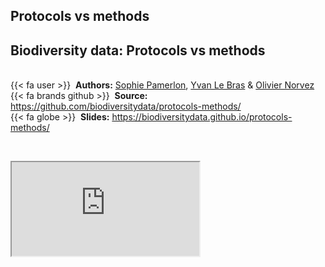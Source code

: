 ## Protocols vs methods {.unnumbered}


::: {.callout-note icon=true appearance="simple"}
## Biodiversity data: Protocols vs methods

<br />
{{< fa user >}} &nbsp;**Authors:** [Sophie Pamerlon](https://www.patrinat.fr/fr/annuaire/sophie-pamerlon-6148),  [Yvan Le Bras](https://scholar.google.fr/citations?user=PVBOyvYAAAAJ&hl=fr) & [Olivier Norvez](https://scholar.google.fr/citations?user=0HfITX4AAAAJ&hl)<br/>
{{< fa brands github >}} &nbsp;**Source:** <https://github.com/biodiversitydata/protocols-methods/><br/>
{{< fa globe >}} &nbsp;**Slides:** <https://biodiversitydata.github.io/protocols-methods/>
:::


<br />

<div class="container">
  <iframe class="responsive-iframe" src="https://biodiversitydata.github.io/protocols-methods"></iframe>
</div>
